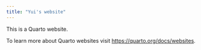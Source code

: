 ```yaml
---
title: "Yui's website"
---
```


This is a Quarto website.

To learn more about Quarto websites visit <https://quarto.org/docs/websites>.
